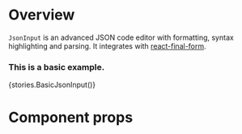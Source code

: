 
<Meta title="Modules/Forms/Components/JsonInput" component={JsonInput} />

# Overview

`JsonInput` is an advanced JSON code editor with formatting, syntax highlighting and parsing. It integrates
with [react-final-form](https://final-form.org/react).

### This is a basic example.

<Preview>
    <Story name="JsonInput">{stories.BasicJsonInput()}</Story>
</Preview>

# Component props

<Props of={JsonInput} />
